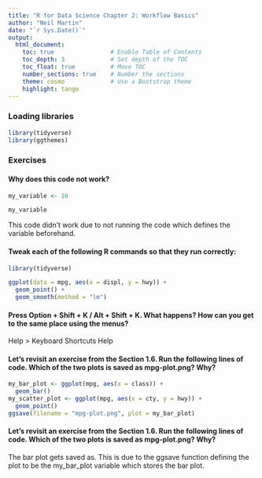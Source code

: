 ```yaml
---
title: "R for Data Science Chapter 2: Workflow Basics"
author: "Neil Martin"
date: "`r Sys.Date()`"
output:
  html_document:
    toc: true                # Enable Table of Contents
    toc_depth: 3             # Set depth of the TOC
    toc_float: true          # Move TOC
    number_sections: true    # Number the sections
    theme: cosmo             # Use a Bootstrap theme
    highlight: tango 
---
```


### Loading libraries

```r
library(tidyverse)
library(ggthemes)
```

### Exercises

#### Why does this code not work?

```r

my_variable <- 10

my_variable

```

<p> This code didn't work due to not running the code which defines the variable beforehand.</p>

#### Tweak each of the following R commands so that they run correctly:

```r

library(tidyverse)

ggplot(data = mpg, aes(x = displ, y = hwy)) + 
  geom_point() +
  geom_smooth(method = "lm")


```
#### Press Option + Shift + K / Alt + Shift + K. What happens? How can you get to the same place using the menus?

<p> Help > Keyboard Shortcuts Help </p>

#### Let’s revisit an exercise from the Section 1.6. Run the following lines of code. Which of the two plots is saved as mpg-plot.png? Why?

```r

my_bar_plot <- ggplot(mpg, aes(x = class)) +
  geom_bar()
my_scatter_plot <- ggplot(mpg, aes(x = cty, y = hwy)) +
  geom_point()
ggsave(filename = "mpg-plot.png", plot = my_bar_plot)

```
#### Let’s revisit an exercise from the Section 1.6. Run the following lines of code. Which of the two plots is saved as mpg-plot.png? Why?

<p> The bar plot gets saved as. This is due to the ggsave function defining the plot to be the my_bar_plot variable which stores the bar plot.</p>

